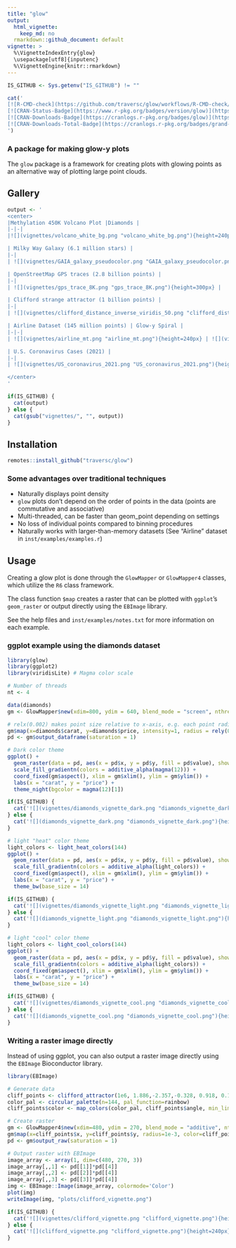 ```yaml
---
title: "glow"
output:
  html_vignette:
    keep_md: no
  rmarkdown::github_document: default
vignette: >
  %\VignetteIndexEntry{glow}
  \usepackage[utf8]{inputenc}
  %\VignetteEngine{knitr::rmarkdown}
---
```


```r
IS_GITHUB <- Sys.getenv("IS_GITHUB") != ""
```

```r
cat('
[![R-CMD-check](https://github.com/traversc/glow/workflows/R-CMD-check/badge.svg)](https://github.com/traversc/glow/actions)
[![CRAN-Status-Badge](https://www.r-pkg.org/badges/version/glow)](https://cran.r-project.org/package=glow)
[![CRAN-Downloads-Badge](https://cranlogs.r-pkg.org/badges/glow)](https://cran.r-project.org/package=glow)
[![CRAN-Downloads-Total-Badge](https://cranlogs.r-pkg.org/badges/grand-total/glow)](https://cran.r-project.org/package=glow)
')
```

### A package for making glow-y plots

The `glow` package is a framework for creating plots with glowing points as an alternative way of plotting large point clouds.

## Gallery

```r
output <- '
<center>
|Methylation 450K Volcano Plot |Diamonds |
|-|-|
|![](vignettes/volcano_white_bg.png "volcano_white_bg.png"){height=240px} |![](vignettes/diamonds.png "diamonds.png"){height=240px} |

| Milky Way Galaxy (6.1 million stars) |
|-|
| ![](vignettes/GAIA_galaxy_pseudocolor.png "GAIA_galaxy_pseudocolor.png"){height=300px} |

| OpenStreetMap GPS traces (2.8 billion points) |
|-|
| ![](vignettes/gps_trace_8K.png "gps_trace_8K.png"){height=300px} |

| Clifford strange attractor (1 billion points) |
|-|
| ![](vignettes/clifford_distance_inverse_viridis_50.png "clifford_distance_inverse_viridis_50.png"){height=300px} |

| Airline Dataset (145 million points) | Glow-y Spiral |
|-|-|
| ![](vignettes/airline_mt.png "airline_mt.png"){height=240px} | ![](vignettes/glow_spiral2.png "glow_spiral2.png"){height=240px} |

| U.S. Coronavirus Cases (2021) |
|-|
| ![](vignettes/US_coronavirus_2021.png "US_coronavirus_2021.png"){height=300px} |

</center>
'

if(IS_GITHUB) {
  cat(output)
} else {
  cat(gsub("vignettes/", "", output))
}
```

## Installation
```r
remotes::install_github("traversc/glow")
```

### Some advantages over traditional techniques

* Naturally displays point density
* `glow` plots don't depend on the order of points in the data (points are commutative and associative)
* Multi-threaded, can be faster than geom_point depending on settings
* No loss of individual points compared to binning procedures
* Naturally works with larger-than-memory datasets (See "Airline" dataset in `inst/examples/examples.r`)

## Usage

Creating a glow plot is done through the `GlowMapper` or `GlowMapper4` classes, which utilize the `R6` class framework. 

The class function `$map` creates a raster that can be plotted with `ggplot`'s `geom_raster` or output directly using the `EBImage` library.  

See the help files and `inst/examples/notes.txt` for more information on each example. 

### ggplot example using the diamonds dataset

```r
library(glow)
library(ggplot2)
library(viridisLite) # Magma color scale

# Number of threads
nt <- 4

data(diamonds)
gm <- GlowMapper$new(xdim=800, ydim = 640, blend_mode = "screen", nthreads=nt)

# relx(0.002) makes point size relative to x-axis, e.g. each point radius is 0.2% of the y-axis
gm$map(x=diamonds$carat, y=diamonds$price, intensity=1, radius = rely(0.002))
pd <- gm$output_dataframe(saturation = 1)

# Dark color theme
ggplot() + 
  geom_raster(data = pd, aes(x = pd$x, y = pd$y, fill = pd$value), show.legend = FALSE) +
  scale_fill_gradientn(colors = additive_alpha(magma(12))) +
  coord_fixed(gm$aspect(), xlim = gm$xlim(), ylim = gm$ylim()) + 
  labs(x = "carat", y = "price") + 
  theme_night(bgcolor = magma(12)[1])
```
```r
if(IS_GITHUB) {
  cat('![](vignettes/diamonds_vignette_dark.png "diamonds_vignette_dark.png"){height=240px}')
} else {
  cat('![](diamonds_vignette_dark.png "diamonds_vignette_dark.png"){height=240px}')
}
```

```r
# light "heat" color theme
light_colors <- light_heat_colors(144)
ggplot() + 
  geom_raster(data = pd, aes(x = pd$x, y = pd$y, fill = pd$value), show.legend = FALSE) +
  scale_fill_gradientn(colors = additive_alpha(light_colors)) +
  coord_fixed(gm$aspect(), xlim = gm$xlim(), ylim = gm$ylim()) + 
  labs(x = "carat", y = "price") + 
  theme_bw(base_size = 14)
```

```r
if(IS_GITHUB) {
  cat('![](vignettes/diamonds_vignette_light.png "diamonds_vignette_light.png"){height=240px}')
} else {
  cat('![](diamonds_vignette_light.png "diamonds_vignette_light.png"){height=240px}')
}
```

```r
# light "cool" color theme
light_colors <- light_cool_colors(144)
ggplot() + 
  geom_raster(data = pd, aes(x = pd$x, y = pd$y, fill = pd$value), show.legend = FALSE) +
  scale_fill_gradientn(colors = additive_alpha(light_colors)) +
  coord_fixed(gm$aspect(), xlim = gm$xlim(), ylim = gm$ylim()) + 
  labs(x = "carat", y = "price") + 
  theme_bw(base_size = 14)
```

```r
if(IS_GITHUB) {
  cat('![](vignettes/diamonds_vignette_cool.png "diamonds_vignette_cool.png"){height=240px}')
} else {
  cat('![](diamonds_vignette_cool.png "diamonds_vignette_cool.png"){height=240px}')
}
```


### Writing a raster image directly

Instead of using ggplot, you can also output a raster image directly using the `EBImage` Bioconductor library. 

```r
library(EBImage)

# Generate data
cliff_points <- clifford_attractor(1e6, 1.886,-2.357,-0.328, 0.918, 0.1, 0)
color_pal <- circular_palette(n=144, pal_function=rainbow)
cliff_points$color <- map_colors(color_pal, cliff_points$angle, min_limit=-pi, max_limit=pi)

# Create raster
gm <- GlowMapper4$new(xdim=480, ydim = 270, blend_mode = "additive", nthreads=4)
gm$map(x=cliff_points$x, y=cliff_points$y, radius=1e-3, color=cliff_points$color)
pd <- gm$output_raw(saturation = 1)

# Output raster with EBImage
image_array <- array(1, dim=c(480, 270, 3))
image_array[,,1] <- pd[[1]]*pd[[4]]
image_array[,,2] <- pd[[2]]*pd[[4]]
image_array[,,3] <- pd[[3]]*pd[[4]]
img <- EBImage::Image(image_array, colormode='Color')
plot(img)
writeImage(img, "plots/clifford_vignette.png")
```

```r
if(IS_GITHUB) {
  cat('![](vignettes/clifford_vignette.png "clifford_vignette.png"){height=240px}')
} else {
  cat('![](clifford_vignette.png "clifford_vignette.png"){height=240px}')
}
```


